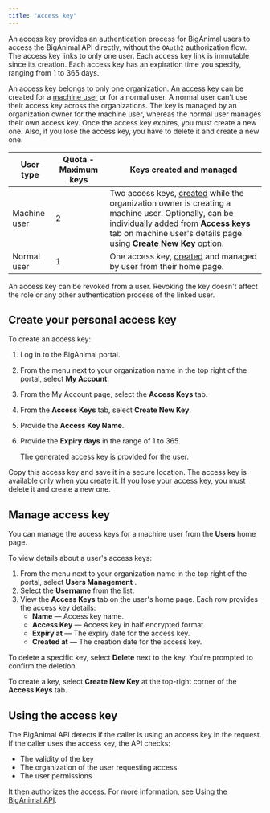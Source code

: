 ```yaml
---
title: "Access key"
---
```


An access key provides an authentication process for BigAnimal users to access the BigAnimal API directly, without the `OAuth2` authorization flow. The access key links to only one user. Each access key link is immutable since its creation. Each access key has an expiration time you specify, ranging from 1 to 365 days.

An access key belongs to only one organization. An access key can be created for a [machine user](../../administering_cluster/01_portal_access/#machine-users) or for a normal user. A normal user can't use their access key across the organizations. The key is managed by an organization owner for the machine user, whereas the normal user manages their own access key. Once the access key expires, you must create a new one. Also, if you lose the access key, you have to delete it and create a new one.

| User type    | Quota - Maximum keys | Keys created and managed                                                                                                                                                                                                                                                      |
|--------------|----------------------|-------------------------------------------------------------------------------------------------------------------------------------------------------------------------------------------------------------------------------------------------------------------------------|
| Machine user | 2                    | Two access keys, [created](../../administering_cluster/01_portal_access/#add-machine-user) while the organization owner is creating a machine user. Optionally, can be individually added from **Access keys** tab on machine user's details page using **Create New Key** option. |
| Normal user  | 1                    | One access key, [created](#create-your-personal-access-key) and managed by user from their home page.                                                                                                                                                                                          |

An access key can be revoked from a user. Revoking the key doesn't affect the role or any other authentication process of the linked user.

## Create your personal access key

To create an access key:
1. Log in to the BigAnimal portal.
1. From the menu next to your organization name in the top right of the portal, select **My Account**.
1. From the My Account page, select the **Access Keys** tab.
1. From the **Access Keys** tab, select **Create New Key**.
1. Provide the **Access Key Name**.
1. Provide the **Expiry days** in the range of 1 to 365.

   The generated access key is provided for the user. 

Copy this access key and save it in a secure location. The access key is available only when you create it. If you lose your access key, you must delete it and create a new one. 

## Manage access key

You can manage the access keys for a machine user from the **Users** home page. 

To view details about a user's access keys:

1. From the menu next to your organization name in the top right of the portal, select **Users Management** .
1. Select the **Username** from the list.
1. View the **Access Keys** tab on the user's home page. Each row provides the access key details:
   - **Name** &mdash; Access key name.
   - **Access Key** &mdash; Access key in half encrypted format.
   - **Expiry at** &mdash; The expiry date for the access key.
   - **Created at** &mdash; The creation date for the access key.

To delete a specific key, select **Delete** next to the key. You're prompted to confirm the deletion.

To create a key, select **Create New Key** at the top-right corner of the **Access Keys** tab.

## Using the access key

The BigAnimal API detects if the caller is using an access key in the request. If the caller uses the access key, the API checks:

* The validity of the key
* The organization of the user requesting access
* The user permissions

It then authorizes the access. For more information, see [Using the BigAnimal API](../api.mdx).